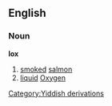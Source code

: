==English==
===Noun===
{{wikipedia}}
'''lox'''
#[[smoked]] [[salmon]]
#[[liquid]] [[Oxygen]]
[[Category:Yiddish derivations]]